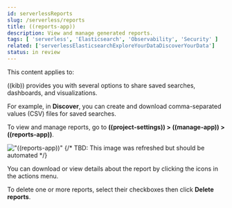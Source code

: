 ```yaml
---
id: serverlessReports
slug: /serverless/reports
title: ((reports-app))
description: View and manage generated reports.
tags: [ 'serverless', 'Elasticsearch', 'Observability', 'Security' ]
related: ['serverlessElasticsearchExploreYourDataDiscoverYourData']
status: in review
---
```



<InReview />

This content applies to: <DocBadge template="elasticsearch" slug="/serverless/elasticsearch/what-is-elasticsearch-serverless" /> <DocBadge template="observability" slug="/serverless/observability/what-is-observability-serverless" /> <DocBadge template="security" slug="/serverless/security/what-is-security-serverless" /> 

((kib)) provides you with several options to share saved searches, dashboards, and visualizations.

For example, in **Discover**, you can create and download comma-separated values (CSV) files for saved searches.

To view and manage reports, go to **((project-settings)) > ((manage-app)) > ((reports-app))**.

!["((reports-app))"](images/reports-management.png)
{/* TBD: This image was refreshed but should be automated */}

You can download or view details about the report by clicking the icons in the actions menu.

To delete one or more reports, select their checkboxes then click **Delete reports**.

